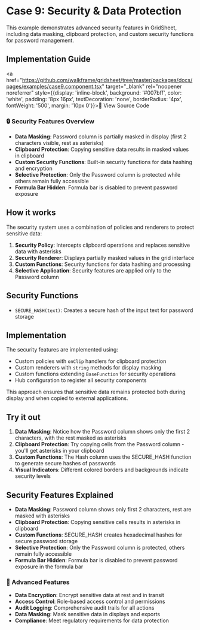 
# Case 9: Security & Data Protection

This example demonstrates advanced security features in GridSheet, including data masking, clipboard protection, and custom security functions for password management.

<Case9 />

## Implementation Guide

<a href="https://github.com/walkframe/gridsheet/tree/master/packages/docs/pages/examples/case9.component.tsx" target="_blank" rel="noopener noreferrer" style={{display: 'inline-block', background: '#007bff', color: 'white', padding: '8px 16px', textDecoration: 'none', borderRadius: '4px', fontWeight: '500', margin: '10px 0'}}>📄 View Source Code</a>

### 🔒 Security Features Overview

- **Data Masking**: Password column is partially masked in display (first 2 characters visible, rest as asterisks)
- **Clipboard Protection**: Copying sensitive data results in masked values in clipboard
- **Custom Security Functions**: Built-in security functions for data hashing and encryption
- **Selective Protection**: Only the Password column is protected while others remain fully accessible
- **Formula Bar Hidden**: Formula bar is disabled to prevent password exposure

## How it works

The security system uses a combination of policies and renderers to protect sensitive data:

1. **Security Policy**: Intercepts clipboard operations and replaces sensitive data with asterisks
2. **Security Renderer**: Displays partially masked values in the grid interface
3. **Custom Functions**: Security functions for data hashing and processing
4. **Selective Application**: Security features are applied only to the Password column

## Security Functions

- `SECURE_HASH(text)`: Creates a secure hash of the input text for password storage

## Implementation

The security features are implemented using:
- Custom policies with `onClip` handlers for clipboard protection
- Custom renderers with `string` methods for display masking
- Custom functions extending `BaseFunction` for security operations
- Hub configuration to register all security components

This approach ensures that sensitive data remains protected both during display and when copied to external applications.

## Try it out

1. **Data Masking**: Notice how the Password column shows only the first 2 characters, with the rest masked as asterisks
2. **Clipboard Protection**: Try copying cells from the Password column - you'll get asterisks in your clipboard
3. **Custom Functions**: The Hash column uses the SECURE_HASH function to generate secure hashes of passwords
4. **Visual Indicators**: Different colored borders and backgrounds indicate security levels

## Security Features Explained

- **Data Masking**: Password column shows only first 2 characters, rest are masked with asterisks
- **Clipboard Protection**: Copying sensitive cells results in asterisks in clipboard
- **Custom Functions**: SECURE_HASH creates hexadecimal hashes for secure password storage
- **Selective Protection**: Only the Password column is protected, others remain fully accessible
- **Formula Bar Hidden**: Formula bar is disabled to prevent password exposure in the formula bar 

### 🚀 Advanced Features
- **Data Encryption**: Encrypt sensitive data at rest and in transit
- **Access Control**: Role-based access control and permissions
- **Audit Logging**: Comprehensive audit trails for all actions
- **Data Masking**: Mask sensitive data in displays and exports
- **Compliance**: Meet regulatory requirements for data protection 